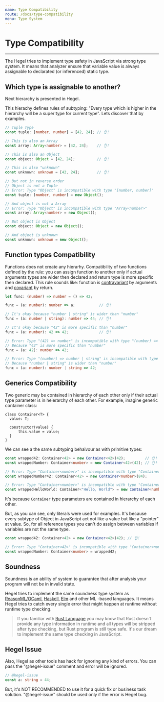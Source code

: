 ```yaml
---
name: Type Compatibility
route: /docs/type-compatibility
menu: Type System
---
```


# Type Compatibility
----------------

The Hegel tries to implement type safety in JavaScript via strong type system. It means that analyzer ensure that variable value is always assignable to declarated (or inferenced) static type.

## Which type is assignable to another?

Next hierarchy is presented in Hegel.


<Schema type="hierarchy" />

This hierachy defines rules of subtyping: "Every type which is higher in the hierarchy will be a super type for current type". Lets discover that by examples.

```typescript
// Tuple Type
const tuple: [number, number] = [42, 24]; // 👌!

// This is also an Array
const array: Array<number> = [42, 24];    // 👌!

// This is also an Object
const object: Object = [42, 24];          // 👌!

// This is also "unknown"
const unknown: unknown = [42, 24];        // 👌!
```

```typescript
// But not in reverse order 
// Object is not a Tuple
// Error: Type "Object" is incompatible with type "[number, number]"
const tuple: [number, number] = new Object();

// And object is not a Array
// Error: Type "Object" is incompatible with type "Array<number>"
const array: Array<number> = new Object();

// But object is Object
const object: Object = new Object();

// And object is unknown
const unknown: unknown = new Object();
```

## Function types Compatibility

Functions does not create any hierarhy. Compatibility of two functions defined by the rule: 
you can assign function to another only if actual arguments types are wider then declared and return type is more specific then declared. This rule sounds like: function is [contravariant](https://en.wikipedia.org/wiki/Covariance_and_contravariance_(computer_science)) by arguments and [covariant](https://en.wikipedia.org/wiki/Covariance_and_contravariance_(computer_science)) by return.

```typescript
let func: (number) => number = () => 42; 

func = (a: number): number => a;           // 👌!

// It's okay because "number | string" is wider than "number"
func = (a: number | string): number => 44; // 👌!

// It's okay because "42" is more specific than "number"
func = (a: number): 42 => 42;              // 👌!

// Error: Type "(42) => number" is incompatible with type "(number) => number"
// Because "42" is more specific than "number"
func = (a: 42): number => 42; 

// Error: Type "(number) => number | string" is incompatible with type "(number) => number"
// Because "number | string" is wider than "number"
func = (a: number): number | string => 42; 
```

## Generics Compatibility

Two generic may be contained in hierarchy of each other only if their actual type parameter is in heierarchy of each other. For example, imagine generic container class:

```typecript
class Container<T> {
  value: T;

  constructor(value) {
      this.value = value;
  }
}
```

We can see a the same subtyping behaivour as with primitive types:

```typescript
const wrapped42: Container<42> = new Container<42>(42);         // 👌!
const wrappedNumber: Container<number> = new Container<42>(42); // 👌!

// Error: Type "Container<number>" is incompatible with type "Container<42>"
const wrappedNumber42: Container<42> = new Container<number>(84);

// Error: Type "Container<number>" is incompatible with type "Container<'Hello, World'>"
const wrappedHelloWorld: Container<"Hello, World"> = new Container<number>(42);
```

It's because `Container` type parameters are contained in hierarchy of each other.

But, as you can see, only literals were used for examples. It's because every subtype of Object in JavaScript act not like a value but like a "pointer" at value. So, for all reference types you can't do assign between variables if variables are not the same type.

```typescript
const wrapped42: Container<42> = new Container<42>(42); // 👌!

// Error: Type "Container<42>" is incompatible with type "Container<number>"
const wrappedNumber: Container<number> = wrapped42;
```

## Soundness

Soundness is an ability of system to guarantee that after analysis your program will not be in invalid state. 

Hegel tries to implement the same soundness type system as [ReasonML/OCaml](https://reasonml.github.io/), [Haskell](https://www.haskell.org/), [Elm](https://elm-lang.org/) and other ML
-based languages. It means Hegel tries to catch every single error that might happen at runtime without runtime type checking.

> If you familiar with [Rust Language](https://www.rust-lang.org/) you may know that Rust doesn't provide any type information in runtime and all types will be stripped after type checking, but Rust program is still type safe. It's our dream to implement the same type checking in JavaScript.

## Hegel Issue

Also, Hegel as other tools has hack for ignoring any kind of errors. You can pass the "@hegel-issue" comment and error will be ignored.

```typescript
// @hegel-issue
const a: string = 44;
```

But, it's NOT RECOMMENDED to use it for a quick fix or business task solution. "@hegel-issue" should be used only if the error is Hegel bug.
